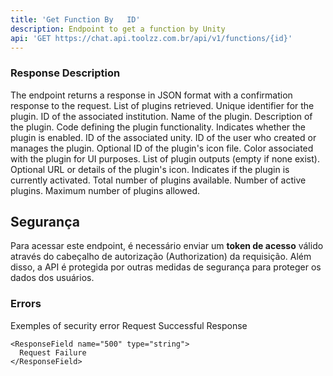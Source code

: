 ```yaml
---
title: 'Get Function By   ID'
description: Endpoint to get a function by Unity
api: 'GET https://chat.api.toolzz.com.br/api/v1/functions/{id}'
---
```


### Response Description 
The endpoint returns a response in JSON format with a confirmation response to the request.
<ResponseField name="items" type="array" required>
  List of plugins retrieved.
  <Expandable title="Items">
    <ResponseField name="id" type="string" required>
      Unique identifier for the plugin.
    </ResponseField>
    <ResponseField name="institutionId" type="string" required>
      ID of the associated institution.
    </ResponseField>
    <ResponseField name="name" type="string" required>
      Name of the plugin.
    </ResponseField>
    <ResponseField name="description" type="string" required>
      Description of the plugin.
    </ResponseField>
    <ResponseField name="code" type="string" required>
      Code defining the plugin functionality.
    </ResponseField>
    <ResponseField name="status" type="boolean" required>
      Indicates whether the plugin is enabled.
    </ResponseField>
    <ResponseField name="unityId" type="string" required>
      ID of the associated unity.
    </ResponseField>
    <ResponseField name="userId" type="string" required>
      ID of the user who created or manages the plugin.
    </ResponseField>
    <ResponseField name="iconFileId" type="string">
      Optional ID of the plugin's icon file.
    </ResponseField>
    <ResponseField name="color" type="string" required>
      Color associated with the plugin for UI purposes.
    </ResponseField>
    <ResponseField name="outputs" type="array">
      List of plugin outputs (empty if none exist).
    </ResponseField>
    <ResponseField name="pluginIcon" type="string">
      Optional URL or details of the plugin's icon.
    </ResponseField>
    <ResponseField name="isActivated" type="boolean" required>
      Indicates if the plugin is currently activated.
    </ResponseField>
  </Expandable>
</ResponseField>
<ResponseField name="pluginCount" type="number" required>
  Total number of plugins available.
</ResponseField>
<ResponseField name="activeCount" type="number" required>
  Number of active plugins.
</ResponseField>
<ResponseField name="pluginLimit" type="number" required>
  Maximum number of plugins allowed.
</ResponseField>





## Segurança
Para acessar este endpoint, é necessário enviar um **token de acesso** válido através do cabeçalho de autorização (Authorization) da requisição. Além disso, a API é protegida por outras medidas de segurança para proteger os dados dos usuários.

### Errors
Exemples of security error
  <Expandable title="error 🚦">
    <ResponseField name="200" type="string">
      Request Successful Response
    </ResponseField>

    <ResponseField name="500" type="string">
      Request Failure
    </ResponseField>
  </Expandable>


